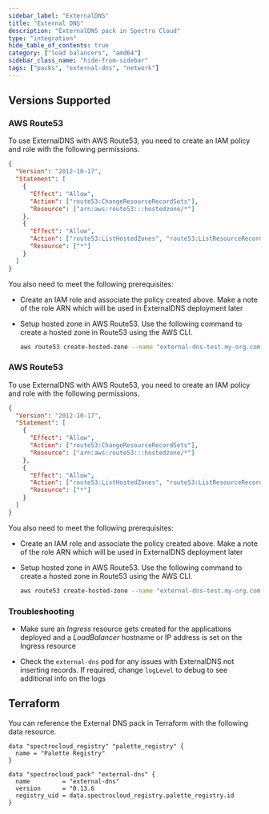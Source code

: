 ```yaml
---
sidebar_label: "ExternalDNS"
title: "External DNS"
description: "ExternalDNS pack in Spectro Cloud"
type: "integration"
hide_table_of_contents: true
category: ["load balancers", "amd64"]
sidebar_class_name: "hide-from-sidebar"
tags: ["packs", "external-dns", "network"]
---
```


<Redirect to="/integrations/packs/?pack=docs/docs-content/integrations/external-dns" />

## Versions Supported

<Tabs queryString="parent">

<TabItem label="0.12.x" value="0.12.x">

### AWS Route53

To use ExternalDNS with AWS Route53, you need to create an IAM policy and role with the following permissions.

```json
{
  "Version": "2012-10-17",
  "Statement": [
    {
      "Effect": "Allow",
      "Action": ["route53:ChangeResourceRecordSets"],
      "Resource": ["arn:aws:route53:::hostedzone/*"]
    },
    {
      "Effect": "Allow",
      "Action": ["route53:ListHostedZones", "route53:ListResourceRecordSets"],
      "Resource": ["*"]
    }
  ]
}
```

You also need to meet the following prerequisites:

- Create an IAM role and associate the policy created above. Make a note of the role ARN which will be used in
  ExternalDNS deployment later

- Setup hosted zone in AWS Route53. Use the following command to create a hosted zone in Route53 using the AWS CLI.

  ```bash
  aws route53 create-hosted-zone --name "external-dns-test.my-org.com." --caller-reference "external-dns-test-$(date +%s)"
  ```

</TabItem>
<TabItem label="0.7.x" value="0.7.x">

### AWS Route53

To use ExternalDNS with AWS Route53, you need to create an IAM policy and role with the following permissions.

```json
{
  "Version": "2012-10-17",
  "Statement": [
    {
      "Effect": "Allow",
      "Action": ["route53:ChangeResourceRecordSets"],
      "Resource": ["arn:aws:route53:::hostedzone/*"]
    },
    {
      "Effect": "Allow",
      "Action": ["route53:ListHostedZones", "route53:ListResourceRecordSets"],
      "Resource": ["*"]
    }
  ]
}
```

You also need to meet the following prerequisites:

- Create an IAM role and associate the policy created above. Make a note of the role ARN which will be used in
  ExternalDNS deployment later

- Setup hosted zone in AWS Route53. Use the following command to create a hosted zone in Route53 using the AWS CLI.

  ```bash
  aws route53 create-hosted-zone --name "external-dns-test.my-org.com." --caller-reference "external-dns-test-$(date +%s)"
  ```

</TabItem>

</Tabs>

### Troubleshooting

- Make sure an _Ingress_ resource gets created for the applications deployed and a _LoadBalancer_ hostname or IP address
  is set on the Ingress resource

- Check the `external-dns` pod for any issues with ExternalDNS not inserting records. If required, change `logLevel` to
  debug to see additional info on the logs

## Terraform

You can reference the External DNS pack in Terraform with the following data resource.

```hcl
data "spectrocloud_registry" "palette_registry" {
  name = "Palette Registry"
}

data "spectrocloud_pack" "external-dns" {
  name         = "external-dns"
  version      = "0.13.6
  registry_uid = data.spectrocloud_registry.palette_registry.id
}
```
